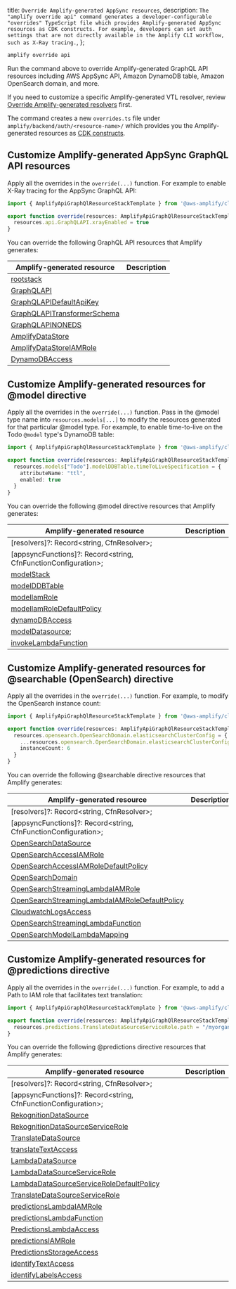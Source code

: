   title: `Override Amplify-generated AppSync resources`,
  description: `The "amplify override api" command generates a developer-configurable "overrides" TypeScript file which provides Amplify-generated AppSync resources as CDK constructs. For example, developers can set auth settings that are not directly available in the Amplify CLI workflow, such as X-Ray tracing.`,
};

```bash
amplify override api
```

Run the command above to override Amplify-generated GraphQL API resources including AWS AppSync API, Amazon DynamoDB table, Amazon OpenSearch domain, and more.

<Callout>

If you need to customize a specific Amplify-generated VTL resolver, review [Override Amplify-generated resolvers](/cli/graphql/custom-business-logic/#override-amplify-generated-resolvers) first.
</Callout>

The command creates a new `overrides.ts` file under `amplify/backend/auth/<resource-name>/` which provides you the Amplify-generated resources as [CDK constructs](https://docs.aws.amazon.com/cdk/latest/guide/home.html).

## Customize Amplify-generated AppSync GraphQL API resources

Apply all the overrides in the `override(...)` function. For example to enable X-Ray tracing for the AppSync GraphQL API:

```ts
import { AmplifyApiGraphQlResourceStackTemplate } from '@aws-amplify/cli-extensibility-helper';

export function override(resources: AmplifyApiGraphQlResourceStackTemplate) {
  resources.api.GraphQLAPI.xrayEnabled = true
}
```

You can override the following GraphQL API resources that Amplify generates:

|Amplify-generated resource|Description|
|-|-|
|[rootstack](https://docs.aws.amazon.com/AWSCloudFormation/latest/UserGuide/aws-properties-stack.html)||
|[GraphQLAPI](https://docs.aws.amazon.com/AWSCloudFormation/latest/UserGuide/aws-resource-appsync-graphqlapi.html)||
|[GraphQLAPIDefaultApiKey](https://docs.aws.amazon.com/AWSCloudFormation/latest/UserGuide/aws-resource-appsync-apikey.html)||
|[GraphQLAPITransformerSchema](https://docs.aws.amazon.com/AWSCloudFormation/latest/UserGuide/aws-resource-appsync-graphqlschema.html)||
|[GraphQLAPINONEDS](https://docs.aws.amazon.com/AWSCloudFormation/latest/UserGuide/aws-resource-appsync-datasource.html)||
|[AmplifyDataStore](https://docs.aws.amazon.com/AWSCloudFormation/latest/UserGuide/aws-resource-dynamodb-table.html)||
|[AmplifyDataStoreIAMRole](https://docs.aws.amazon.com/AWSCloudFormation/latest/UserGuide/aws-resource-iam-role.html)||
|[DynamoDBAccess](https://docs.aws.amazon.com/AWSCloudFormation/latest/UserGuide/aws-resource-iam-policy.html)||

## Customize Amplify-generated resources for @model directive

Apply all the overrides in the `override(...)` function. Pass in the @model type name into `resources.models[...]` to modify the resources generated for that particular @model type. For example, to enable time-to-live on the Todo `@model` type's DynamoDB table:

```ts
import { AmplifyApiGraphQlResourceStackTemplate } from '@aws-amplify/cli-extensibility-helper';

export function override(resources: AmplifyApiGraphQlResourceStackTemplate) {
  resources.models["Todo"].modelDDBTable.timeToLiveSpecification = {
    attributeName: "ttl",
    enabled: true
  }
}
```

You can override the following @model directive resources that Amplify generates:

|Amplify-generated resource|Description|
|-|-|
[resolvers]?: Record<string, CfnResolver>;||
[appsyncFunctions]?: Record<string, CfnFunctionConfiguration>;||
[modelStack](https://docs.aws.amazon.com/AWSCloudFormation/latest/UserGuide/aws-properties-stack.html)||
[modelDDBTable](https://docs.aws.amazon.com/AWSCloudFormation/latest/UserGuide/aws-resource-dynamodb-table.html)||
[modelIamRole](https://docs.aws.amazon.com/AWSCloudFormation/latest/UserGuide/aws-resource-iam-role.html)||
[modelIamRoleDefaultPolicy](https://docs.aws.amazon.com/AWSCloudFormation/latest/UserGuide/aws-resource-iam-policy.html)||
[dynamoDBAccess](https://docs.aws.amazon.com/AWSCloudFormation/latest/UserGuide/aws-resource-iam-policy.html)||
[modelDatasource](https://docs.aws.amazon.com/AWSCloudFormation/latest/UserGuide/aws-resource-appsync-datasource.html);||
[invokeLambdaFunction](https://docs.aws.amazon.com/AWSCloudFormation/latest/UserGuide/aws-resource-iam-policy.html)||

## Customize Amplify-generated resources for @searchable (OpenSearch) directive

Apply all the overrides in the `override(...)` function. For example, to modify the OpenSearch instance count:

```ts
import { AmplifyApiGraphQlResourceStackTemplate } from '@aws-amplify/cli-extensibility-helper';

export function override(resources: AmplifyApiGraphQlResourceStackTemplate) {
  resources.opensearch.OpenSearchDomain.elasticsearchClusterConfig = {
    ...resources.opensearch.OpenSearchDomain.elasticsearchClusterConfig,
    instanceCount: 6
  }
}
```

You can override the following @searchable directive resources that Amplify generates:

|Amplify-generated resource|Description|
|-|-|
[resolvers]?: Record<string, CfnResolver>;||
[appsyncFunctions]?: Record<string, CfnFunctionConfiguration>;||
[OpenSearchDataSource](https://docs.aws.amazon.com/AWSCloudFormation/latest/UserGuide/aws-resource-appsync-datasource.html)||
[OpenSearchAccessIAMRole](https://docs.aws.amazon.com/AWSCloudFormation/latest/UserGuide/aws-resource-iam-role.html)||
[OpenSearchAccessIAMRoleDefaultPolicy](https://docs.aws.amazon.com/AWSCloudFormation/latest/UserGuide/aws-resource-iam-policy.html)||
[OpenSearchDomain](https://docs.aws.amazon.com/AWSCloudFormation/latest/UserGuide/aws-resource-elasticsearch-domain.html)||
[OpenSearchStreamingLambdaIAMRole](https://docs.aws.amazon.com/AWSCloudFormation/latest/UserGuide/aws-resource-iam-role.html)||
[OpenSearchStreamingLambdaIAMRoleDefaultPolicy](https://docs.aws.amazon.com/AWSCloudFormation/latest/UserGuide/aws-resource-iam-policy.html)||
[CloudwatchLogsAccess](https://docs.aws.amazon.com/AWSCloudFormation/latest/UserGuide/aws-resource-iam-policy.html)||
[OpenSearchStreamingLambdaFunction](https://docs.aws.amazon.com/AWSCloudFormation/latest/UserGuide/aws-resource-lambda-function.html)||
[OpenSearchModelLambdaMapping](https://docs.aws.amazon.com/AWSCloudFormation/latest/UserGuide/aws-resource-lambda-eventsourcemapping.html)||

## Customize Amplify-generated resources for @predictions directive

Apply all the overrides in the `override(...)` function. For example, to add a Path to IAM role that facilitates text translation:

```ts
import { AmplifyApiGraphQlResourceStackTemplate } from '@aws-amplify/cli-extensibility-helper';

export function override(resources: AmplifyApiGraphQlResourceStackTemplate) {
  resources.predictions.TranslateDataSourceServiceRole.path = "/myorganization/team/"
}
```

You can override the following @predictions directive resources that Amplify generates:

|Amplify-generated resource|Description|
|-|-|
|[resolvers]?: Record<string, CfnResolver>;||
|[appsyncFunctions]?: Record<string, CfnFunctionConfiguration>;||
|[RekognitionDataSource](https://docs.aws.amazon.com/AWSCloudFormation/latest/UserGuide/aws-resource-appsync-datasource.html)||
|[RekognitionDataSourceServiceRole](https://docs.aws.amazon.com/AWSCloudFormation/latest/UserGuide/aws-resource-iam-role.html)||
|[TranslateDataSource](https://docs.aws.amazon.com/AWSCloudFormation/latest/UserGuide/aws-resource-appsync-datasource.html)||
|[translateTextAccess](https://docs.aws.amazon.com/AWSCloudFormation/latest/UserGuide/aws-resource-iam-policy.html)||
|[LambdaDataSource](https://docs.aws.amazon.com/AWSCloudFormation/latest/UserGuide/aws-resource-appsync-datasource.html)||
|[LambdaDataSourceServiceRole](https://docs.aws.amazon.com/AWSCloudFormation/latest/UserGuide/aws-resource-iam-role.html)||
|[LambdaDataSourceServiceRoleDefaultPolicy](https://docs.aws.amazon.com/AWSCloudFormation/latest/UserGuide/aws-resource-iam-policy.html)||
|[TranslateDataSourceServiceRole](https://docs.aws.amazon.com/AWSCloudFormation/latest/UserGuide/aws-resource-iam-role.html)||
|[predictionsLambdaIAMRole](https://docs.aws.amazon.com/AWSCloudFormation/latest/UserGuide/aws-resource-iam-role.html)||
|[predictionsLambdaFunction](https://docs.aws.amazon.com/AWSCloudFormation/latest/UserGuide/aws-resource-lambda-function.html)||
|[PredictionsLambdaAccess](https://docs.aws.amazon.com/AWSCloudFormation/latest/UserGuide/aws-resource-iam-role.html)||
|[predictionsIAMRole](https://docs.aws.amazon.com/AWSCloudFormation/latest/UserGuide/aws-resource-iam-role.html)||
|[PredictionsStorageAccess](https://docs.aws.amazon.com/AWSCloudFormation/latest/UserGuide/aws-resource-iam-policy.html)||
|[identifyTextAccess](https://docs.aws.amazon.com/AWSCloudFormation/latest/UserGuide/aws-resource-iam-policy.html)||
|[identifyLabelsAccess](https://docs.aws.amazon.com/AWSCloudFormation/latest/UserGuide/aws-resource-iam-policy.html)||

